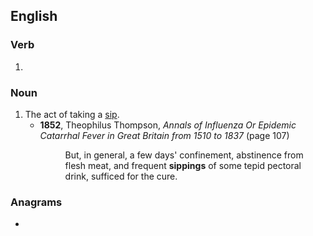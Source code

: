 ==English==

===Verb===
{{head|en|verb form}}

# {{present participle of|sip|lang=en|nocat=1}}

===Noun===
{{en-noun}}

# The act of taking a [[sip]].
#* '''1852''', Theophilus Thompson, ''Annals of Influenza Or Epidemic Catarrhal Fever in Great Britain from 1510 to 1837'' (page 107)
#*: But, in general, a few days' confinement, abstinence from flesh meat, and frequent '''sippings''' of some tepid pectoral drink, sufficed for the cure.

===Anagrams===
* {{anagrams|en|a=giinpps|pipings}}
